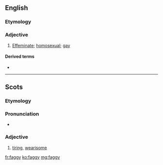 ==English==

===Etymology===
{{suffix|fag|y|lang=en}}

===Adjective===
{{en-adj|er}}

# {{lb|en|pejorative|informal}} [[effeminate|Effeminate]]; [[homosexual]]; [[gay]]

====Derived terms====
* {{l|en|fagginess}}

----

==Scots==

===Etymology===
{{suffix|fag|gloss1=fail from weariness, flag, falter|y|lang=sco}}

===Pronunciation===
* {{IPA|[ˈfaɡɪ]|lang=sco}}

===Adjective===
{{sco-adj|faggier|faggiest}}

# [[tiring]], [[wearisome]]

[[fr:faggy]]
[[ko:faggy]]
[[mg:faggy]]